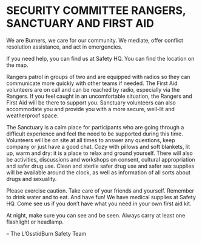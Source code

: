 # SECURITY COMMITTEE RANGERS, SANCTUARY AND FIRST AID {-}

We are Burners, we care for our community. We mediate, offer conflict resolution assistance, and act in emergencies. 

If you need help, you can find us at Safety HQ. You can find the location on the map.

Rangers patrol in groups of two and are equipped with radios so they can communicate more quickly with other teams if needed. The First Aid volunteers are on call and can be reached by radio, especially via the Rangers. If you feel caught in an uncomfortable situation, the Rangers and First Aid will be there to support you. Sanctuary volunteers can also accommodate you and provide you with a more secure, well-lit and weatherproof space.

The Sanctuary is a calm place for participants who are going through a difficult experience and feel the need to be supported during this time. Volunteers will be on site at all times to answer any questions, keep company or just have a good chat. Cozy with pillows and soft blankets, lit up, warm and dry: it is a place to relax and ground yourself. There will also be activities, discussions and workshops on consent, cultural appropriation and safer drug use. Clean and sterile safer drug use and safer sex supplies will be available around the clock, as well as information of all sorts about drugs and sexuality.

Please exercise caution. Take care of your friends and yourself. Remember to drink water and to eat. And have fun!
We have medical supplies at Safety HQ. Come see us if you don’t have what you need in your own first aid kit.

At night, make sure you can see and be seen. Always  carry at least one flashlight or headlamp.

-- The L’OsstidBurn Safety Team

